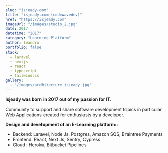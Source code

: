 ```yaml
---
slug: "isjeady-com"
title: "isjeady.com (codewavedev)"
href: "https://isjeady.com"
imageUrl: "/images/studio_2.jpg"
date: 2017
datetime: "2017"
category: "Learning Platform"
author: leandro
portfolio: false
stack:
  - laravel
  - nextjs
  - react 
  - typescript
  - tailwindcss 
gallery:
  - "/images/architecture_isjeady.jpg"
---
```


**Isjeady was born in 2017 out of my passion for IT.**

Community to support and share software development topics 
in particular Web Applications created for enthusiasts by a developer.
 
<b>Design and development of an E-Learning platform::</b>

- Backend: Laravel, Node Js, Postgres, Amazon SQS, Braintree Payments
- Frontend: React, Next Js, Sentry, Cypress
- Cloud : Heroku, Bitbucket Pipelines